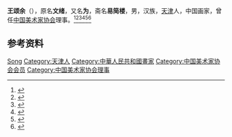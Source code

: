 {{Otheruses|other=名为王为的其他人物|王为}}

'''王颂余'''（{{bd|1910年|7月|2005年}}），原名'''文绪'''，又名'''为'''，斋名'''易简楼'''，男，汉族，[[天津|天津]]人，中国画家，曾任[[中国美术家协会|中国美术家协会]]理事。<ref>{{Cite book|title=中国当代艺术界名人录|author=中国名人研究院编; 异天, 戈德主编|publisher=社会科学文献出版社|year=1993|isbn=|location=北京|pages=}}</ref><ref>{{Cite book|title=中国当代文艺名人辞典|author=谷向阳, 王庆新主编|publisher=学苑出版社|year=1994|isbn=|location=北京|pages=}}</ref><ref>{{Cite book|title=20世纪中华人物名字号辞典|author=周家珍编著|publisher=法律出版社|year=2000|isbn=9787503628320|location=北京|pages=}}</ref><ref>{{Cite book|title=中国近现代人物别名词典|author=徐为民编|publisher=沈阳出版社|year=1993|isbn=|location=沈阳|pages=}}</ref><ref>{{Cite book|title=中国当代书画家名人大辞典|author=郭翔主编|publisher=河南美术出版社|year=1993|isbn=|location=郑州|pages=}}</ref><ref>{{Cite book|title=中国当代书法家辞典|author=金通达主编|publisher=浙江人民出版社|year=2001|isbn=|location=杭州|pages=}}</ref>

== 参考资料 ==
{{reflist}}

{{中国人物小作品}}
{{Navboxes 
| title  = 王颂余在[[中国美术家协会|中国美术家协会]]的职务
| list1  =
{{中国美术家协会第二届理事会}}
}}

{{Authority control}}
{{DEFAULTSORT:Wang王}}
[[Category:王姓|Song]]
[[Category:天津人|Category:天津人]]
[[Category:中華人民共和國畫家|Category:中華人民共和國畫家]]
[[Category:中国美术家协会会员|Category:中国美术家协会会员]]
[[Category:中国美术家协会理事|Category:中国美术家协会理事]]